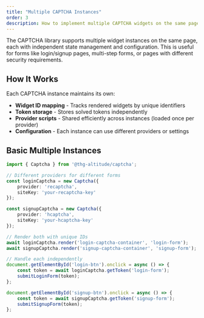 ```yaml
---
title: "Multiple CAPTCHA Instances"
order: 3
description: How to implement multiple CAPTCHA widgets on the same page with independent state management.
---
```


The CAPTCHA library supports multiple widget instances on the same page, each with independent state management and configuration. This is useful for forms like login/signup pages, multi-step forms, or pages with different security requirements.

## How It Works

Each CAPTCHA instance maintains its own:
- **Widget ID mapping** - Tracks rendered widgets by unique identifiers
- **Token storage** - Stores solved tokens independently
- **Provider scripts** - Shared efficiently across instances (loaded once per provider)
- **Configuration** - Each instance can use different providers or settings

## Basic Multiple Instances

```typescript
import { Captcha } from '@thg-altitude/captcha';

// Different providers for different forms
const loginCaptcha = new Captcha({
    provider: 'recaptcha',
    siteKey: 'your-recaptcha-key'
});

const signupCaptcha = new Captcha({
    provider: 'hcaptcha',
    siteKey: 'your-hcaptcha-key'
});

// Render both with unique IDs
await loginCaptcha.render('login-captcha-container', 'login-form');
await signupCaptcha.render('signup-captcha-container', 'signup-form');

// Handle each independently
document.getElementById('login-btn').onclick = async () => {
    const token = await loginCaptcha.getToken('login-form');
    submitLoginForm(token);
};

document.getElementById('signup-btn').onclick = async () => {
    const token = await signupCaptcha.getToken('signup-form');
    submitSignupForm(token);
};